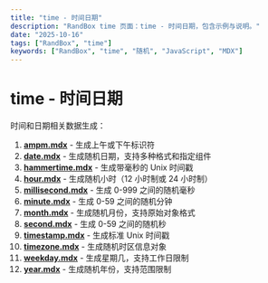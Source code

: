 ```yaml
---
title: "time - 时间日期"
description: "RandBox time 页面：time - 时间日期，包含示例与说明。"
date: "2025-10-16"
tags: ["RandBox", "time"]
keywords: ["RandBox", "time", "随机", "JavaScript", "MDX"]
---
```


# time - 时间日期

时间和日期相关数据生成：

1. **[ampm.mdx](/zh/docs/time/ampm)** - 生成上午或下午标识符
2. **[date.mdx](/zh/docs/time/date)** - 生成随机日期，支持多种格式和指定组件
3. **[hammertime.mdx](/zh/docs/time/hammertime)** - 生成带毫秒的 Unix 时间戳
4. **[hour.mdx](/zh/docs/time/hour)** - 生成随机小时（12 小时制或 24 小时制）
5. **[millisecond.mdx](/zh/docs/time/millisecond)** - 生成 0-999 之间的随机毫秒
6. **[minute.mdx](/zh/docs/time/minute)** - 生成 0-59 之间的随机分钟
7. **[month.mdx](/zh/docs/time/month)** - 生成随机月份，支持原始对象格式
8. **[second.mdx](/zh/docs/time/second)** - 生成 0-59 之间的随机秒
9. **[timestamp.mdx](/zh/docs/time/timestamp)** - 生成标准 Unix 时间戳
10. **[timezone.mdx](/zh/docs/time/timezone)** - 生成随机时区信息对象
11. **[weekday.mdx](/zh/docs/time/weekday)** - 生成星期几，支持工作日限制
12. **[year.mdx](/zh/docs/time/year)** - 生成随机年份，支持范围限制